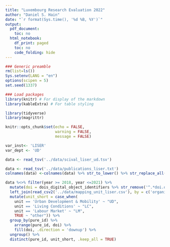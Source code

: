 ```yaml
---
title: "Luxembourg Research Evaluation 2022"
author: "Daniel S. Hain"
date: "`r format(Sys.time(), '%d %B, %Y')`"
output:
  pdf_document:
    toc: no
  html_notebook:
    df_print: paged
    toc: no
    code_folding: hide
---
```


```r
### Generic preamble
rm(list=ls())
Sys.setenv(LANG = "en")
options(scipen = 5)
set.seed(1337)

### Load packages  
library(knitr) # For display of the markdown
library(kableExtra) # For table styling

library(tidyverse)
library(magrittr)
```

```r
knitr::opts_chunk$set(echo = FALSE,
                      warning = FALSE, 
                      message = FALSE)
```

```r
var_inst<- 'LISER'
var_dept <- 'UD'
```


```r
data <- read_tsv('../data/scival_liser_ud.tsv')
```




```r
data <- read_tsv('../data/publications_liser.txt')
colnames(data) <-colnames(data) %>% str_to_lower() %>% str_replace_all(' ', '_') %>% str_remove_all('[^[:alnum:]_]')

data %<>% filter(year >= 2018, year <=2021) %>% 
  mutate(doi = dois_digital_object_identifiers %>% str_remove('^.*doi.org/') %>% str_remove('^.*dx\\.') %>% str_remove(' ') %>% str_replace_all('%', '/')) %>%
  left_join(read_csv2('../data/mapping_unit_liser.csv'), by = c('organisations_of_contributors' = 'unit_old')) %>%
  mutate(unit_short = case_when(
    unit == 'Urban Development & Mobility' ~ "UD",
    unit == 'Living Conditions' ~ "LC",
    unit == 'Labour Market' ~ "LM",
    TRUE ~ "other")) %>% 
  group_by(pure_id) %>%
    arrange(pure_id, doi) %>%
    fill(doi, .direction = 'downup') %>%
  ungroup() %>%
  distinct(pure_id, unit_short, .keep_all = TRUE) 

```
